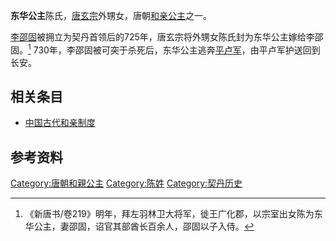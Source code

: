 {{東亞女性歷史人物
| 名稱=东华公主
| 身份=[[唐朝|唐朝]]公主
| 畫像=
| 說明=
| 姓=陈
| 名=
| 封爵=[[公主|公主]]
| 位號=
| 封號=东华公主
| 出生年=
| 逝世年=
| 諡號=
| 墳墓=
| 父親=
| 同胞兄弟=
| 母親=
}}

'''东华公主'''陈氏，[[唐玄宗|唐玄宗]]外甥女，唐朝[[和亲公主|和亲公主]]之一。

[[李邵固|李邵固]]被拥立为契丹首领后的725年，唐玄宗将外甥女陈氏封为东华公主嫁给李邵固。<ref>《新唐书/卷219》明年，拜左羽林卫大将军，徙王广化郡，以宗室出女陈为东华公主，妻邵固，诏官其部酋长百余人，邵固以子入侍。</ref> 730年，李邵固被可突于杀死后，东华公主逃奔[[平卢军|平卢军]]，由平卢军护送回到长安。

== 相关条目 ==
* [[中国古代和亲制度|中国古代和亲制度]]

== 参考资料 ==
{{reflist}}

[[Category:唐朝和親公主|Category:唐朝和親公主]]
[[Category:陈姓|Category:陈姓]]
[[Category:契丹历史|Category:契丹历史]]